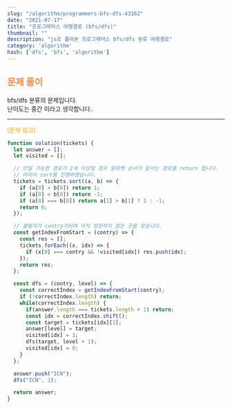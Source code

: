 ```yaml
---
slug: "/algorithm/programmers-bfs-dfs-43162"
date: "2021-07-17"
title: "프로그래머스 여행경로 (bfs/dfs)"
thumbnail: ""
description: "js로 풀어본 프로그래머스 bfs/dfs 분류 여행경로"
category: 'algorithm'
hash: ['dfs', 'bfs', 'algorithm']
---
```


## <div style="color: #FE8B44">문제 풀이</div>

bfs/dfs 분류의 문제입니다.  <br/>
난이도는 중간 이라고 생각합니다..

---
<a href="https://programmers.co.kr/learn/courses/30/lessons/43164"
style="color: orange;text-decoration: none;">
[문제 링크]
</a>

```javascript
function solution(tickets) {
  let answer = [];
  let visited = [];

  // 만일 가능한 경로가 2개 이상일 경우 알파벳 순서가 앞서는 경로를 return 합니다.
  // 따라서 sort를 진행하였습니다.
  tickets = tickets.sort((a, b) => {
    if (a[0] > b[0]) return 1;
    if (a[0] < b[0]) return -1;
    if (a[0] === b[0]) return a[1] > b[1] ? 1 : -1;
    return 0;
  });

  // 출발지가 contry가되며 아직 방문하지 않은 곳을 찾습니다.
  const getIndexFromStart = (contry) => {
    const res = [];
    tickets.forEach((x, idx) => {
      if (x[0] === contry && !visited[idx]) res.push(idx);
    });
    return res;
  };

  const dfs = (contry, level) => {
    const correctIndex = getIndexFromStart(contry);
    if (!correctIndex.length) return;
    while(correctIndex.length) {
      if(answer.length === tickets.length + 1) return;
      const idx = correctIndex.shift();
      const target = tickets[idx][1];
      answer[level] = target;
      visited[idx] = 1;
      dfs(target, level + 1);
      visited[idx] = 0;
    }
  };

  answer.push("ICN");
  dfs("ICN", 1);

  return answer;
}

```
